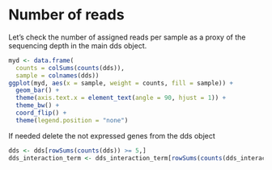 
# Number of reads

Let's check the number of assigned reads per sample as a proxy of the sequencing depth in the main dds object.

```r
myd <- data.frame(
  counts = colSums(counts(dds)),
  sample = colnames(dds))
ggplot(myd, aes(x = sample, weight = counts, fill = sample)) +
  geom_bar() + 
  theme(axis.text.x = element_text(angle = 90, hjust = 1)) + 
  theme_bw() + 
  coord_flip() + 
  theme(legend.position = "none")
```

If needed delete the not expressed genes from the dds object

```r

dds <- dds[rowSums(counts(dds)) >= 5,]
dds_interaction_term <- dds_interaction_term[rowSums(counts(dds_interaction_term)) >= 5,]

```
